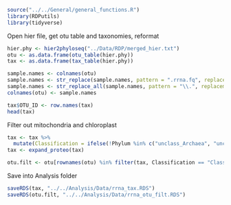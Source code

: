 ```r
source("../../General/general_functions.R")
library(RDPutils)
library(tidyverse)
```

Open hier file, get otu table and taxonomies, reformat
```r
hier.phy <- hier2phyloseq("../Data/RDP/merged_hier.txt")
otu <- as.data.frame(otu_table(hier.phy))
tax <- as.data.frame(tax_table(hier.phy))

sample.names <- colnames(otu)
sample.names <- str_replace(sample.names, pattern = ".rrna.fq", replacement = "")
sample.names <- str_replace_all(sample.names, pattern = "\\.", replacement = "_" )
colnames(otu) <- sample.names

tax$OTU_ID <- row.names(tax)
head(tax)
```

Filter out mitochondria and chloroplast
```r
tax <- tax %>% 
  mutate(Classification = ifelse(!Phylum %in% c("unclass_Archaea", "unclass_Bacteria", "unclass_Root", "Cyanobacteria/Chloroplast"), "Classified", as.character(Phylum)))
tax <- expand_proteo(tax)

otu.filt <- otu[rownames(otu) %in% filter(tax, Classification == "Classified")$OTU_ID,]
```

Save into Analysis folder
```r
saveRDS(tax, "../../Analysis/Data/rrna_tax.RDS")
saveRDS(otu.filt, "../../Analysis/Data/rrna_otu_filt.RDS")
```

